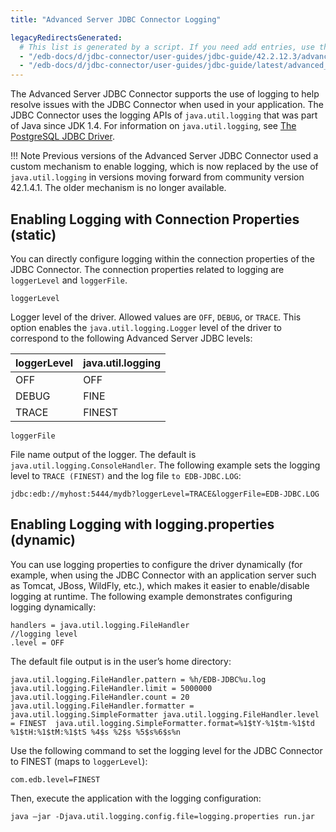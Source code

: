 ```yaml
---
title: "Advanced Server JDBC Connector Logging"

legacyRedirectsGenerated:
  # This list is generated by a script. If you need add entries, use the `legacyRedirects` key.
  - "/edb-docs/d/jdbc-connector/user-guides/jdbc-guide/42.2.12.3/advanced_server_jdbc_connector_logging.html"
  - "/edb-docs/d/jdbc-connector/user-guides/jdbc-guide/latest/advanced_server_jdbc_connector_logging.html"
---
```


The Advanced Server JDBC Connector supports the use of logging to help resolve issues with the JDBC Connector when used in your application. The JDBC Connector uses the logging APIs of `java.util.logging` that was part of Java since JDK 1.4. For information on `java.util.logging`, see [The PostgreSQL JDBC Driver](https://jdbc.postgresql.org/documentation/head/logging.html).

!!! Note
    Previous versions of the Advanced Server JDBC Connector used a custom mechanism to enable logging, which is now replaced by the use of `java.util.logging` in versions moving forward from community version 42.1.4.1. The older mechanism is no longer available.

## Enabling Logging with Connection Properties (static)

You can directly configure logging within the connection properties of the JDBC Connector. The connection properties related to logging are `loggerLevel` and `loggerFile`.

`loggerLevel`

Logger level of the driver. Allowed values are `OFF`, `DEBUG`, or `TRACE`. This option enables the `java.util.logging.Logger` level of the driver to correspond to the following Advanced Server JDBC levels:

| loggerLevel | java.util.logging |
| ----------- | ----------------- |
| OFF         | OFF               |
| DEBUG       | FINE              |
| TRACE       | FINEST            |

`loggerFile`

File name output of the logger. The default is `java.util.logging.ConsoleHandler`. The following example sets the logging level to `TRACE (FINEST)` and the log file `to EDB-JDBC.LOG`:

 `jdbc:edb://myhost:5444/mydb?loggerLevel=TRACE&loggerFile=EDB-JDBC.LOG`

## Enabling Logging with logging.properties (dynamic)

You can use logging properties to configure the driver dynamically (for example, when using the JDBC Connector with an application server such as Tomcat, JBoss, WildFly, etc.), which makes it easier to enable/disable logging at runtime. The following example demonstrates configuring logging dynamically:

```text
handlers = java.util.logging.FileHandler
//logging level
.level = OFF
```

The default file output is in the user’s home directory:

```text
java.util.logging.FileHandler.pattern = %h/EDB-JDBC%u.log
java.util.logging.FileHandler.limit = 5000000
java.util.logging.FileHandler.count = 20
java.util.logging.FileHandler.formatter = java.util.logging.SimpleFormatter java.util.logging.FileHandler.level = FINEST  java.util.logging.SimpleFormatter.format=%1$tY-%1$tm-%1$td %1$tH:%1$tM:%1$tS %4$s %2$s %5$s%6$s%n
```

Use the following command to set the logging level for the JDBC Connector to FINEST (maps to `loggerLevel`):

 `com.edb.level=FINEST`

Then, execute the application with the logging configuration:

 `java –jar -Djava.util.logging.config.file=logging.properties run.jar`
